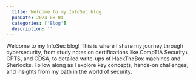 ```yaml
---
  title: Welcome to my InfoSec blog
  pubDate: 2024-08-04
  categories: ['Blog']
  description: ''
---
```


Welcome to my InfoSec blog! This is where I share my journey through cybersecurity, from study notes on certifications like CompTIA Security+, CPTS, and CDSA, to detailed write-ups of HackTheBox machines and Sherlocks. Follow along as I explore key concepts, hands-on challenges, and insights from my path in the world of security.